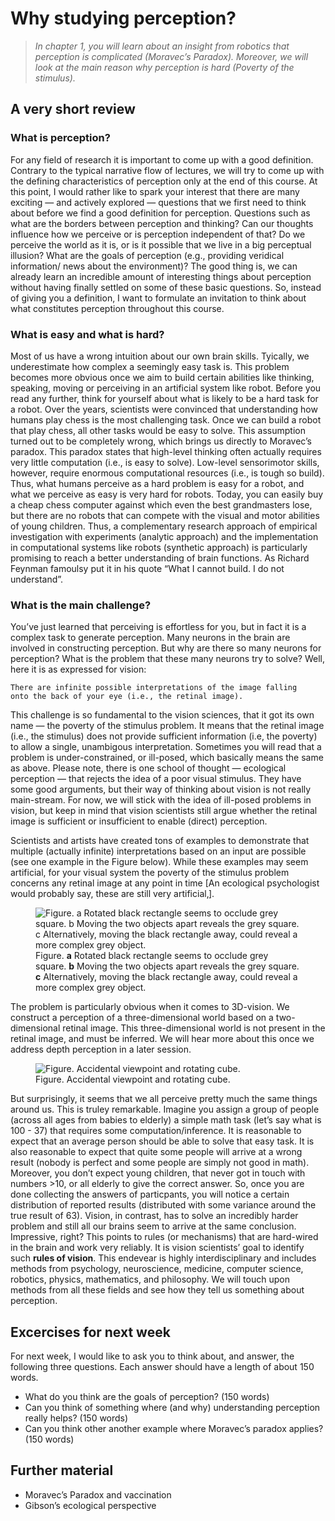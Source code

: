# Why studying perception?

>*In chapter 1, you will learn about an insight from robotics that perception is complicated (Moravec's Paradox). Moreover, we will look at the main reason why perception is hard (Poverty of the stimulus).*
   
## A very short review   

### What is perception?
For any field of research it is important to come up with a good definition. Contrary to the typical narrative flow of lectures, we will try to come up with the defining characteristics of perception only at the end of this course. At this point, I would rather like to spark your interest that there are many exciting — and actively explored — questions that we first need to think about before we find a good definition for perception. Questions such as what are the borders between perception and thinking? Can our thoughts influence how we perceive or is perception independent of that? Do we perceive the world as it is, or is it possible that we live in a big perceptual illusion? What are the goals of perception (e.g., providing veridical information/ news about the environment)? The good thing is, we can already learn an incredible amount of interesting things about perception without having finally settled on some of these basic questions. So, instead of giving you a definition, I want to formulate an invitation to think about what constitutes perception throughout this course.

### What is easy and what is hard?
Most of us have a wrong intuition about our own brain skills. Tyically, we underestimate how complex a seemingly easy task is. This problem becomes more obvious once we aim to build certain abilities like thinking, speaking, moving or perceiving in an artificial system like robot. Before you read any further, think for yourself about what is likely to be a hard task for a robot. Over the years, scientists were convinced that understanding how humans play chess is the most challenging task. Once we can build a robot that play chess, all other tasks would be easy to solve. This assumption turned out to be completely wrong, which brings us directly to Moravec's paradox. This paradox states that high-level thinking often actually requires very little computation (i.e., is easy to solve). Low-level sensorimotor skills, however, require enormous computational resources (i.e., is tough so build). Thus, what humans perceive as a hard problem is easy for a robot, and what we perceive as easy is very hard for robots. Today, you can easily buy a cheap chess computer against which even the best grandmasters lose, but there are no robots that can compete with the visual and motor abilities of young children. Thus, a complementary research approach of empirical investigation with experiments (analytic approach) and the implementation in computational systems like robots (synthetic approach) is particularly promising to reach a better understanding of brain functions. As Richard Feynman famoulsy put it in his quote "What I cannot build. I do not understand". 

### What is the main challenge?
You've just learned that perceiving is effortless for you, but in fact it is a complex task to generate perception. Many neurons in the brain are involved in constructing perception. But why are there so many neurons for perception? What is the problem that these many neurons try to solve? Well, here it is as expressed for vision:

```
There are infinite possible interpretations of the image falling   
onto the back of your eye (i.e., the retinal image).
```

This challenge is so fundamental to the vision sciences, that it got its own name — the poverty of the stimulus problem. It means that the retinal image (i.e., the stimulus) does not provide sufficient information (i.e, the poverty) to allow a single, unambigous interpretation. Sometimes you will read that a problem is under-constrained, or ill-posed, which basically means the same as above. Please note, there is one school of thought — ecological perception — that rejects the idea of a poor visual stimulus. They have some good arguments, but their way of thinking about vision is not really main-stream. For now, we will stick with the idea of ill-posed problems in vision, but keep in mind that vision scientists still argue whether the retinal image is sufficient or insufficient to enable (direct) perception.

Scientists and artists have created tons of examples to demonstrate that multiple (actually infinite) interpretations based on an input are possible (see one example in the Figure below). While these examples may seem artificial, for your visual system the poverty of the stimulus problem concerns any retinal image at any point in time [An ecological psychologist would probably say, these are still very artificial‚].

![Figure. **a** Rotated black rectangle seems to occlude grey square. **b** Moving the two objects apart reveals the grey square. **c** Alternatively, moving the black rectangle away, could reveal a more complex grey object.](ch2_images/p_1_1.png)

The problem is particularly obvious when it comes to 3D-vision. We construct a perception of a three-dimensional world based on a two-dimensional retinal image. This three-dimensional world is not present in the retinal image, and must be inferred. We will hear more about this once we address depth perception in a later session. 

![Figure. Accidental viewpoint and rotating cube.](ch2_images/p_1_4.gif)

But surprisingly, it seems that we all perceive pretty much the same things around us. This is truley remarkable. Imagine you assign a group of people (across all ages from babies to elderly) a simple math task (let's say what is 100 - 37) that requires some computation/inference. It is reasonable to expect that an average person should be able to solve that easy task. It is also reasonable to expect that quite some people will arrive at a wrong result (nobody is perfect and some people are simply not good in math). Moreover, you don't expect young children, that never got in touch with numbers >10, or all elderly to give the correct answer. So, once you are done collecting the answers of particpants, you will notice a certain distribution of reported results (distributed with some variance around the true result of 63). Vision, in contrast, has to solve an incredibly harder problem and still all our brains seem to arrive at the same conclusion. Impressive, right? This points to rules (or mechanisms) that are hard-wired in the brain and work very reliably. It is vision scientists' goal to identify such **rules of vision**. This endevear is highly interdisciplinary and includes methods from psychology, neuroscience, medicine, computer science, robotics, physics, mathematics, and philosophy. We will touch upon methods from all these fields and see how they tell us something about perception.

## Excercises for next week
For next week, I would like to ask you to think about, and answer, the following three questions. Each answer should have a length of about 150 words.

- What do you think are the goals of perception? (150 words)
- Can you think of something where (and why) understanding perception really helps? (150 words)
- Can you think other another example where Moravec's paradox applies? (150 words)

## Further material
- Moravec's Paradox and vaccination
- Gibson's ecological perspective